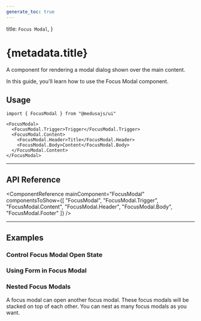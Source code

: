```yaml
---
generate_toc: true
---
```



  title: `Focus Modal`,
}

# {metadata.title}

A component for rendering a modal dialog shown over the main content.

In this guide, you'll learn how to use the Focus Modal component.

<ComponentExample name="focus-modal-demo" />

## Usage

```tsx
import { FocusModal } from "@medusajs/ui"
```

```tsx
<FocusModal>
  <FocusModal.Trigger>Trigger</FocusModal.Trigger>
  <FocusModal.Content>
    <FocusModal.Header>Title</FocusModal.Header>
    <FocusModal.Body>Content</FocusModal.Body>
  </FocusModal.Content>
</FocusModal>
```

---

## API Reference

<ComponentReference mainComponent="FocusModal" componentsToShow={[
  "FocusModal",
  "FocusModal.Trigger",
  "FocusModal.Content",
  "FocusModal.Header",
  "FocusModal.Body",
  "FocusModal.Footer"
]} />

---


## Examples

### Control Focus Modal Open State

<ComponentExample name="focus-modal-controlled" />

### Using Form in Focus Modal

<ComponentExample name="focus-modal-form" />

### Nested Focus Modals

A focus modal can open another focus modal. These focus modals will be stacked on top of each other. You can nest as many focus modals as you want.

<ComponentExample name="focus-modal-nested" hideFeedback />
